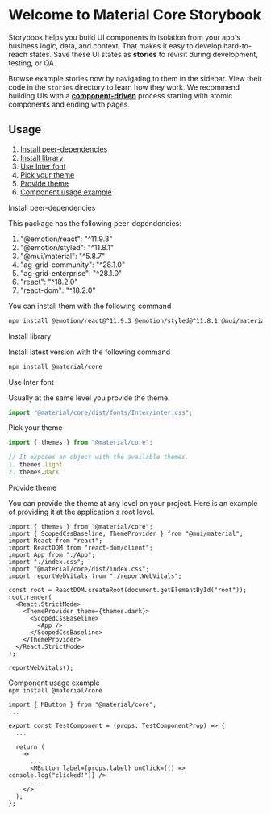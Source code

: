 
<Meta title="Introduction" />

<style>
  {`
    .subheading {
      --mediumdark: '#999999';
      font-weight: 900;
      font-size: 13px;
      color: #999;
      letter-spacing: 6px;
      line-height: 24px;
      text-transform: uppercase;
      margin-bottom: 12px;
      margin-top: 40px;
    }
  `}
</style>

# Welcome to Material Core Storybook

Storybook helps you build UI components in isolation from your app's business logic, data, and context.
That makes it easy to develop hard-to-reach states. Save these UI states as **stories** to revisit during development, testing, or QA.

Browse example stories now by navigating to them in the sidebar.
View their code in the `stories` directory to learn how they work.
We recommend building UIs with a [**component-driven**](https://componentdriven.org) process starting with atomic components and ending with pages.

## Usage

1. [Install peer-dependencies](#installPeerDependencies)
2. [Install library](#install)
3. [Use Inter font](#useFont)
4. [Pick your theme](#theme)
5. [Provide theme](#provideTheme)
6. [Component usage example](#componentUsageExample)

<a name="installPeerDependencies">
  <div className="subheading">Install peer-dependencies</div>
</a>
<p>This package has the following peer-dependencies:</p>
<ol>
  <li>"@emotion/react": "^11.9.3"</li>
  <li>"@emotion/styled": "^11.8.1"</li>
  <li>"@mui/material": "^5.8.7"</li>
  <li>"ag-grid-community": "^28.1.0"</li>
  <li>"ag-grid-enterprise": "^28.1.0"</li>
  <li>"react": "^18.2.0"</li>
  <li>"react-dom": "^18.2.0"</li>
</ol>
<p>You can install them with the following command </p>

```bash
npm install @emotion/react@^11.9.3 @emotion/styled@^11.8.1 @mui/material@^5.8.7 ag-grid-community@^28.1.0 ag-grid-enterprise@^28.1.0 react@^18.2.0 react-dom@^18.2.0
```

<a name="install">
  <div className="subheading">Install library</div>
  <p>Install latest version with the following command</p>
</a>

```bash
npm install @material/core
```

<a name="useFont">
  <div className="subheading">Use Inter font</div>
</a>
<p>Usually at the same level you provide the theme.</p>

```js
import "@material/core/dist/fonts/Inter/inter.css";
```

<a name="theme">
  <div className="subheading">Pick your theme</div>
</a>

```js
import { themes } from "@material/core";

// It exposes an object with the available themes.
1. themes.light
2. themes.dark
```

<a name="provideTheme">
  <div className="subheading">Provide theme</div>
</a>
<p>
  You can provide the theme at any level on your project. Here is an example of
  providing it at the application's root level.
</p>

```tsx
import { themes } from "@material/core";
import { ScopedCssBaseline, ThemeProvider } from "@mui/material";
import React from "react";
import ReactDOM from "react-dom/client";
import App from "./App";
import "./index.css";
import "@material/core/dist/index.css";
import reportWebVitals from "./reportWebVitals";

const root = ReactDOM.createRoot(document.getElementById("root"));
root.render(
  <React.StrictMode>
    <ThemeProvider theme={themes.dark}>
      <ScopedCssBaseline>
        <App />
      </ScopedCssBaseline>
    </ThemeProvider>
  </React.StrictMode>
);

reportWebVitals();
```

<a name="componentUsageExample">
  <div className="subheading">Component usage example</div>
  <code>npm install @material/core</code>
</a>

```tsx
import { MButton } from "@material/core";
...

export const TestComponent = (props: TestComponentProp) => {
  ...

  return (
    <>
      ...
      <MButton label={props.label} onClick={() => console.log("clicked!")} />
      ...
    </>
  );
};
```
